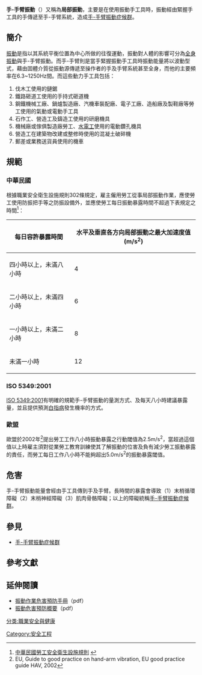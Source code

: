 {{medical}}
'''手-手臂振動'''（{{lang-en|Hand-arm vibrations}}）又稱為'''局部振動'''，主要是在使用振動手工具時，振動經由緊握手工具的手傳遞至手-手臂系統，造成[[手-手臂振動症候群|手-手臂振動症候群]]。

== 簡介 ==
[[振動|振動]]是指以其系統平衡位置為中心所做的往復運動，振動對人體的影響可分為[[全身振動|全身振動]]與手-手臂振動。而手-手臂則是當手緊握振動手工具時振動能量將以波動型式，藉由固體介質從振動源傳遞至操作者的手及手臂系統甚至全身，而他的主要頻率在6.3~1250Hz間。而這些動力手工具包括：
# 伐木工使用的鏈鋸
# 鐵路砸道工使用的手持式砸道機
# 鋼鐵機械工廠、鍋爐製造廠、汽機車裝配廠、電子工廠、造船廠及製鞋廠等勞工使用的氣動或電動手工具
# 石作工、營造工及鑄造工使用的研磨機具
# 機械廠或傢俱製造廠勞工、[[水電工|水電工]]使用的電動鑽孔機具
# 營造工在建築物改建或整修時使用的混凝土破碎機
# 郵差或業務送貨員使用的機車

== 規範 ==

=== 中華民國 ===
根據職業安全衛生設施規則302條規定，雇主僱用勞工從事局部振動作業，應使勞工使用防振把手等之防振設備外，並應使勞工每日振動暴露時間不超過下表規定之時間<ref>[http://www.iosh.gov.tw/Law/LawPublish.aspx?LID=4 中華民國勞工安全衛生設施規則] {{webarchive|url=https://web.archive.org/web/20101224064634/http://www.iosh.gov.tw/Law/LawPublish.aspx?LID=4 |date=2010-12-24 }}</ref>：
{| class="wikitable"
|-
! 每日容許暴露時間 !! 水平及垂直各方向局部振動之最大加速度值(m/s<sup>2</sup>)
|-
| 四小時以上，未滿八小時
| 4
|-
| 二小時以上，未滿四小時
| 6
|-
| 一小時以上，未滿二小時
| 8
|-
| 未滿一小時
| 12
|}

=== ISO 5349:2001 ===
[http://www.iso.org/iso/iso_catalogue/catalogue_ics/catalogue_detail_ics.htm?ics1=13&ics2=160&ics3=&csnumber=32355 ISO 5349:2001]有明確的規範手-手臂振動的量測方式、及每天八小時建議暴露量，並且提供預測[[手-手臂振動症候群|白指病]]發生機率的方式。

=== 歐盟 ===

歐盟於2002年<ref>EU, Guide to good practice on hand-arm vibration, EU good practice guide HAV, 2002</ref>提出勞工工作八小時振動暴露之行動閾值為2.5m/s<sup>2</sup>，當超過這個值以上時雇主須對從業勞工教育訓練使其了解振動的位害及負有減少勞工振動暴露的責任，而勞工每日工作八小時不能夠超出5.0m/s<sup>2</sup>的振動暴露閾值。

== 危害 ==
手-手臂振動能量會經由手工具傳到手及手臂。長時間的暴露會導致（1）末梢循環障礙（2）末梢神經障礙（3）肌肉骨骼障礙；以上的障礙統稱[[手-手臂振動症候群|手-手臂振動症候群]]。

== 參見 ==
*[[手-手臂振動症候群|手-手臂振動症候群]]

== 參考文獻 ==
{{reflist}}

==延伸閱讀==
*[http://www.google.com.tw/url?sa=t&source=web&cd=1&ved=0CBgQFjAA&url=http%3A%2F%2Fwww.iosh.gov.tw%2FBook%2FPublic_Publish.aspx%3FPID%3D55%26UID%3DF1711&ei=3IofTZGrCIbEvgPY66jVDQ&usg=AFQjCNF0fwDMoMGUkhkTq2UuMLjgxbsMBg&sig2=847TvQTOpXiyN7HUr7vZQA 振動作業危害預防手冊]（pdf）
*[http://www.iosh.gov.tw/userfiles/File/workshop/data/w910820_3.pdf 振動危害預防概要]{{dead link|date=2018年3月 |bot=InternetArchiveBot |fix-attempted=yes }}（pdf）

[[分类:職業安全與健康|分类:職業安全與健康]]
[[Category:安全工程|Category:安全工程]]